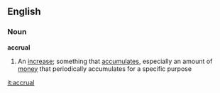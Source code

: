 ==English==
===Noun===
{{wikipedia}}
'''accrual'''
#An [[increase]]; something that [[accumulate]]s, especially an amount of [[money]] that periodically accumulates for a specific purpose

[[it:accrual]]